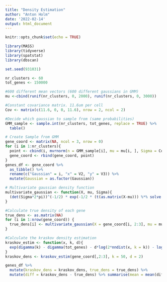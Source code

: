 ```yaml
---
title: "Density Estimation"
author: "Anton Holm"
date: '2022-02-14'
output: html_document
---
```


```r
knitr::opts_chunk$set(echo = TRUE)
```

```r
library(MASS)
library(tidyverse)
library(spatstat)
library(dbscan)
```

```r
set.seed(931031)

nr_clusters <- 60
tot_genes <- 150000

#600 different mean vectors (600 different gaussians in GMM)
mu <-cbind(runif(nr_clusters, 0, 2000), runif(nr_clusters, 0, 3000))

#Constant covariance matrix. 11.6um per cell
Cov <- matrix(c(11.6, 0, 0, 11.6), nrow = 2, ncol = 2)

#Decide which gaussian to sample from (same probabilities)
GMM_sample <- sample.int(nr_clusters, tot_genes, replace = TRUE) %>% 
  table()

# Create Sample from GMM
gene_coord <- matrix(NA, ncol = 3, nrow = 0)
for (i in 1:nr_clusters){
  point <- cbind(i, mvrnorm(n = GMM_sample[i], mu = mu[i, ], Sigma = Cov))
  gene_coord <- rbind(gene_coord, point)
}
genes_df <- gene_coord %>% 
  as_tibble() %>% 
  rename(c("Gaussian" = i, "x" = V2, "y" = V3)) %>% 
  mutate(Gaussian = as.factor(Gaussian))
```

```r
# Multivariate gaussian density function
multivariate_gaussian <- function(X, mu, Sigma){
  (det(Sigma*2*pi))^(-1/2) * exp(-1/2 * (t(as.matrix(X-mu))) %*% solve(Sigma) %*% (as.matrix((X-mu))))
}

#Calculate true density of each gene
true_dens <- as.matrix(NA)
for (i in 1:nrow(gene_coord)) {
  true_dens[i] <- multivariate_gaussian(X = gene_coord[i, 2:3], mu = mu[gene_coord[i, 1], ], Sigma = Cov)
}

#Calculate the kraskov density estimation
kraskov_estim <- function(x, k, d){
  exp(digamma(k) - digamma(tot_genes) - d*log(2*nndist(x, k = k)) - log(pi^(d/2)/gamma(1 + d/2)))
}
kraskov_dens <- kraskov_estim(gene_coord[,2:3], k = 50, d = 2)

genes_df %>% 
  mutate(kraskov_dens = kraskov_dens, true_dens = true_dens) %>% 
  mutate(diff = kraskov_dens - true_dens) %>% summarise(mean = mean(diff))
```

